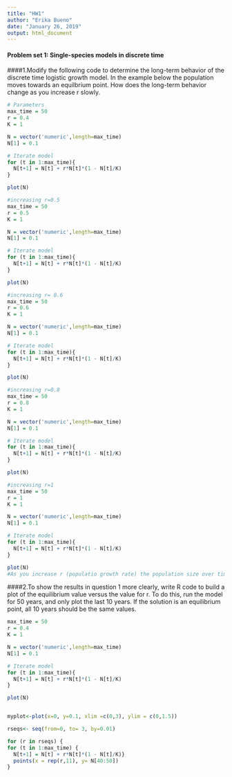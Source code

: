 ```yaml
---
title: "HW1"
author: "Erika Bueno"
date: "January 26, 2019"
output: html_document
---
```

#### Problem set 1: Single-species models in discrete time

####1.Modify the following code to determine the long-term behavior of the discrete time logistic growth model. In the example below the population moves towards an equilbrium point. How does the long-term behavior change as you increase r slowly.

```r
# Parameters
max_time = 50
r = 0.4
K = 1

N = vector('numeric',length=max_time)
N[1] = 0.1

# Iterate model
for (t in 1:max_time){
  N[t+1] = N[t] + r*N[t]*(1 - N[t]/K)
}

plot(N)

#increasing r=0.5
max_time = 50
r = 0.5
K = 1

N = vector('numeric',length=max_time)
N[1] = 0.1

# Iterate model
for (t in 1:max_time){
  N[t+1] = N[t] + r*N[t]*(1 - N[t]/K)
}

plot(N)

#increasing r= 0.6
max_time = 50
r = 0.6
K = 1

N = vector('numeric',length=max_time)
N[1] = 0.1

# Iterate model
for (t in 1:max_time){
  N[t+1] = N[t] + r*N[t]*(1 - N[t]/K)
}

plot(N)

#increasing r=0.8
max_time = 50
r = 0.8
K = 1

N = vector('numeric',length=max_time)
N[1] = 0.1

# Iterate model
for (t in 1:max_time){
  N[t+1] = N[t] + r*N[t]*(1 - N[t]/K)
}

plot(N)

#increasing r=1
max_time = 50
r = 1
K = 1

N = vector('numeric',length=max_time)
N[1] = 0.1

# Iterate model
for (t in 1:max_time){
  N[t+1] = N[t] + r*N[t]*(1 - N[t]/K)
}

plot(N)
#As you increase r (populatio growth rate) the population size over time reaches equlibrium quicker```
```
####2.To show the results in question 1 more clearly, write R code to build a plot of the equilibrium value versus the value for r. To do this, run the model for 50 years, and only plot the last 10 years. If the solution is an equilibrium point, all 10 years should be the same values.
```r
max_time = 50
r = 0.4
K = 1

N = vector('numeric',length=max_time)
N[1] = 0.1

# Iterate model
for (t in 1:max_time){
  N[t+1] = N[t] + r*N[t]*(1 - N[t]/K)
}

plot(N)


myplot<-plot(x=0, y=0.1, xlim =c(0,3), ylim = c(0,1.5))

rseqs<- seq(from=0, to= 3, by=0.01)

for (r in rseqs) {
for (t in 1:max_time) {
  N[t+1] = N[t] + r*N[t]*(1 - N[t]/K)}
  points(x = rep(r,11), y= N[40:50])
}

```